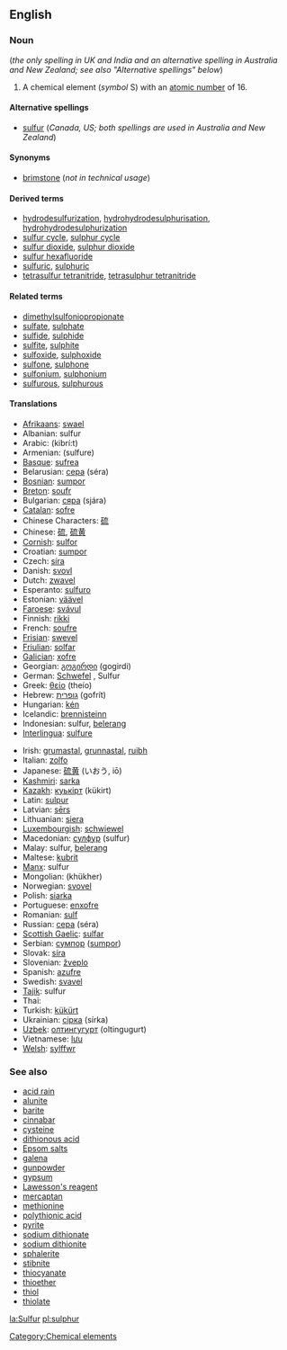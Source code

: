 ==English==
===Noun===
{{elements|S|phosphorus|P|chlorine|Cl}}
{{en-noun-unc}} (''the only spelling in UK and India and an alternative spelling in Australia and New Zealand; see also "Alternative spellings" below'')
{{wikipedia}}

#A chemical element (''symbol'' S) with an [[atomic number]] of 16.  

====Alternative spellings====
*[[sulfur]] (''Canada, US; both spellings are used in Australia and New Zealand'')<!--information from Wikipedia article-->

====Synonyms====
*[[brimstone]] (''not in technical usage'')

====Derived terms====
<!--Note: alternative spellings are listed alphabetically, hence spellings with "f" has been put before spellings with "ph"-->
*[[hydrodesulfurization]], [[hydrohydrodesulphurisation]], [[hydrohydrodesulphurization]]
*[[sulfur cycle]], [[sulphur cycle]]
*[[sulfur dioxide]], [[sulphur dioxide]]
*[[sulfur hexafluoride]]
*[[sulfuric]], [[sulphuric]]<!--sulf/phuric acid is a derivative of this word-->
*[[tetrasulfur tetranitride]], [[tetrasulphur tetranitride]]

====Related terms====
*[[dimethylsulfoniopropionate]]
*[[sulfate]], [[sulphate]]
*[[sulfide]], [[sulphide]]
*[[sulfite]], [[sulphite]]
*[[sulfoxide]], [[sulphoxide]]
*[[sulfone]], [[sulphone]]
*[[sulfonium]], [[sulphonium]]
*[[sulfurous]], [[sulphurous]]

====Translations====
{{top}}
*[[Afrikaans]]: [[swael]]
*Albanian: sulfur
*Arabic: {{ARchar|[[كبريت]]}} (kibrí:t) {{f}}
*Armenian: (sulfure)
*[[Basque]]: [[sufrea]]
*Belarusian: [[сера]] (séra) {{f}}
*[[Bosnian]]: [[sumpor]]
*[[Breton]]: [[soufr]] {{m}}
*Bulgarian: [[сяра]] (sjára) {{f}}
*[[Catalan]]: [[sofre]]
*Chinese Characters: [[硫]]
*Chinese: [[硫]], [[硫黄]]
*[[Cornish]]: [[sulfor]]
*Croatian: [[sumpor]]
*Czech: [[síra]]
*Danish: [[svovl]]
*Dutch: [[zwavel]] {{m}}
*Esperanto: [[sulfuro]]
*Estonian: [[väävel]]
*[[Faroese]]: [[svávul]]
*Finnish: [[rikki]]
*French: [[soufre]] {{m}}
*[[Frisian]]: [[swevel]]
*[[Friulian]]: [[solfar]]
*[[Galician]]: [[xofre]]
*Georgian: [[გოგირდი]] (gogirdi)
*German: [[Schwefel]] {{m}}, Sulfur {{n}}
*Greek: [[θείο]] (theío) {{n}}
*Hebrew: [[גופרית]] (gofrít) {{f}}
*Hungarian: [[kén]]
*Icelandic: [[brennisteinn]]
*Indonesian: sulfur, [[belerang]]
*[[Interlingua]]: [[sulfure]]
{{mid}}
*Irish: [[grumastal]], [[grunnastal]], [[ruibh]]
*Italian: [[zolfo]] {{m}}
*Japanese: [[硫黄]] (いおう, iō)
*[[Kashmiri]]: [[sarka]]
*[[Kazakh]]: [[куькiрт]] (kükirt)
*Latin: [[sulpur]]
*Latvian: [[sērs]]
*Lithuanian: [[siera]]
*[[Luxembourgish]]: [[schwiewel]]
*Macedonian: [[сулфур]] (sulfur) {{m}}
*Malay: sulfur, [[belerang]]
*Maltese: [[kubrit]]
*[[Manx]]: sulfur
*Mongolian: {{RUchar|[[хүхэр]]}} (khükher)
*Norwegian: [[svovel]]
*Polish: [[siarka]] {{f}}
*Portuguese: [[enxofre]] {{m}}
*Romanian: [[sulf]] {{n}}
*Russian: [[сера]] (séra) {{f}}
*[[Scottish Gaelic]]: [[sulfar]]
*Serbian: [[сумпор]] ([[sumpor]]) {{m}}
*Slovak: [[síra#Slovak|síra]] {{f}}
*Slovenian: [[žveplo]]
*Spanish: [[azufre]] {{m}}
*Swedish: [[svavel]] {{c}}
*[[Tajik]]: sulfur
*Thai: {{THchar|[[กำมะถัน]]}}
*Turkish: [[kükürt]]
*Ukrainian: [[сiрка]] (sírka) {{f}}
*[[Uzbek]]: [[олтингугурт]] (oltingugurt)
*Vietnamese: [[lưu]]
*[[Welsh]]: [[sylffwr]]
{{bottom}}

[[Category:Chemical elements]]

===See also===
*[[acid rain]]
*[[alunite]]
*[[barite]]
*[[cinnabar]]
*[[cysteine]]
*[[dithionous acid]]
*[[Epsom salts]]
*[[galena]]
*[[gunpowder]]
*[[gypsum]]
*[[Lawesson's reagent]]
*[[mercaptan]]
*[[methionine]]
*[[polythionic acid]]
*[[pyrite]]
*[[sodium dithionate]]
*[[sodium dithionite]]
*[[sphalerite]]
*[[stibnite]]
*[[thiocyanate]]
*[[thioether]]
*[[thiol]]
*[[thiolate]]

[[la:Sulfur]]
[[pl:sulphur]]